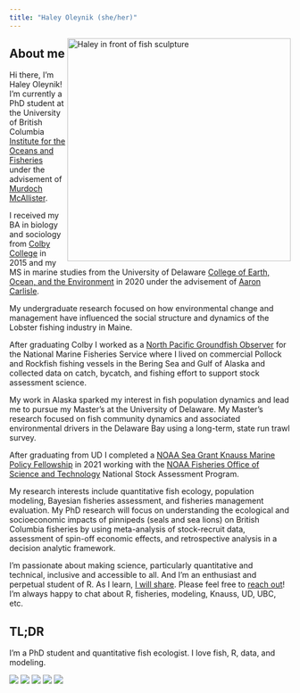 ```yaml
---
title: "Haley Oleynik (she/her)"
---
```


<img align="right" src="./images/IMG_5550.JPG" width="400" alt="Haley in front of fish sculpture">  

## About me 

Hi there, I'm Haley Oleynik! I'm currently a PhD student at the University of British Columbia [Institute for the Oceans and Fisheries](https://oceans.ubc.ca/) under the advisement of [Murdoch McAllister](https://oceans.ubc.ca/murdoch-mcallister/).

I received my BA in biology and sociology from [Colby College](https://www.colby.edu/) in 2015 and my MS in marine studies from the University of Delaware [College of Earth, Ocean, and the Environment](https://www.udel.edu/academics/colleges/ceoe/) in 2020 under the advisement of [Aaron Carlisle](https://www.udel.edu/academics/colleges/ceoe/departments/smsp/faculty/aaron-carlisle/). 

My undergraduate research focused on how environmental change and management have influenced the social structure and dynamics of the Lobster fishing industry in Maine. 

After graduating Colby I worked as a [North Pacific Groundfish Observer](https://www.fisheries.noaa.gov/alaska/fisheries-observers/north-pacific-observer-program) for the National Marine Fisheries Service where I lived on commercial Pollock and Rockfish fishing vessels in the Bering Sea and Gulf of Alaska and collected data on catch, bycatch, and fishing effort to support stock assessment science. 

My work in Alaska sparked my interest in fish population dynamics and lead me to pursue my Master's at the University of Delaware. My Master's research focused on fish community dynamics and associated environmental drivers in the Delaware Bay using a long-term, state run trawl survey.

After graduating from UD I completed a [NOAA Sea Grant Knauss Marine Policy Fellowship](https://seagrant.noaa.gov/Knauss-Fellowship-Program) in 2021 working with the [NOAA Fisheries Office of Science and Technology](https://www.fisheries.noaa.gov/about/office-science-and-technology) National Stock Assessment Program.

My research interests include quantitative fish ecology, population modeling, Bayesian fisheries assessment, and fisheries management evaluation. My PhD research will focus on understanding the ecological and socioeconomic impacts of pinnipeds (seals and sea lions) on British Columbia fisheries by using meta-analysis of stock-recruit data, assessment of spin-off economic effects, and retrospective analysis in a decision analytic framework. 

I'm passionate about making science, particularly quantitative and technical, inclusive and accessible to all. And I'm an enthusiast and perpetual student of R. As I learn, [I will share](https://haleyoleynik-noaa.github.io/HaleyOleynik/info.html). Please feel free to [reach out](https://haleyoleynik-noaa.github.io/HaleyOleynik/index.html)! I'm always happy to chat about R, fisheries, modeling, Knauss, UD, UBC, etc. 

## TL;DR

I'm a PhD student and quantitative fish ecologist. I love fish, R, data, and modeling. 

![](./images/picwithfish.jpg)
![](./images/Alaska2.jpeg)
![](./images/Alaska1.jpg) 
![](./images/birds.jpg) 
![](./images/me.jpg) 
